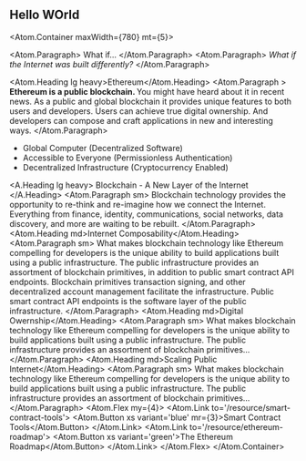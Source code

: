 
## Hello WOrld
<Atom.Container maxWidth={780} mt={5}>

  <Atom.Paragraph>
    What if...
  </Atom.Paragraph>
  <Atom.Paragraph>
    <em>What if the Internet was built differently?</em>
  </Atom.Paragraph>

  <Atom.Heading lg heavy>Ethereum</Atom.Heading>
  <Atom.Paragraph >
    <strong>Ethereum is a public blockchain. </strong> You might have heard about it in recent news. As a public and global blockchain it provides unique features to both users and developers. Users can achieve true digital ownership. And developers can compose and craft applications in new and interesting ways.
  </Atom.Paragraph>

  <ul>
    <li>
      Global Computer (Decentralized Software)
    </li>
    <li>
      Accessible to Everyone (Permissionless Authentication)
    </li>
    <li>
      Decentralized Infrastructure (Cryptocurrency Enabled)
    </li>

  </ul>


  <A.Heading lg heavy>
    Blockchain - A New Layer of the Internet
  </A.Heading>
  <Atom.Paragraph sm>
    Blockchain technology provides the opportunity to re-think and re-imagine how we connect the Internet. Everything from finance, identity, communications, social networks, data discovery, and more are waiting to be rebuilt.
  </Atom.Paragraph>
  <Atom.Heading md>Internet Composability</Atom.Heading>
  <Atom.Paragraph sm>
    What makes blockchain technology like Ethereum compelling for developers is the unique ability to build applications built using a public infrastructure. The public infrastructure provides an assortment of blockchain primitives, in addition to public smart contract API endpoints. Blockchain primitives transaction signing, and other decentralized account management facilitate the infrastructure. Public smart contract API endpoints is the software layer of the public infrastructure.
  </Atom.Paragraph>
  <Atom.Heading md>Digital Owernship</Atom.Heading>
  <Atom.Paragraph sm>
    What makes blockchain technology like Ethereum compelling for developers is the unique ability to build applications built using a public infrastructure. The public infrastructure provides an assortment of blockchain primitives...
  </Atom.Paragraph>
  <Atom.Heading md>Scaling Public Internet</Atom.Heading>
  <Atom.Paragraph sm>
    What makes blockchain technology like Ethereum compelling for developers is the unique ability to build applications built using a public infrastructure. The public infrastructure provides an assortment of blockchain primitives...
  </Atom.Paragraph>
  <Atom.Flex my={4}>
    <Atom.Link to='/resource/smart-contract-tools'>
      <Atom.Button xs variant='blue' mr={3}>Smart Contract Tools</Atom.Button>
    </Atom.Link>
    <Atom.Link to='/resource/ethereum-roadmap'>
      <Atom.Button xs variant='green'>The Ethereum Roadmap</Atom.Button>
    </Atom.Link>
  </Atom.Flex>
</Atom.Container>